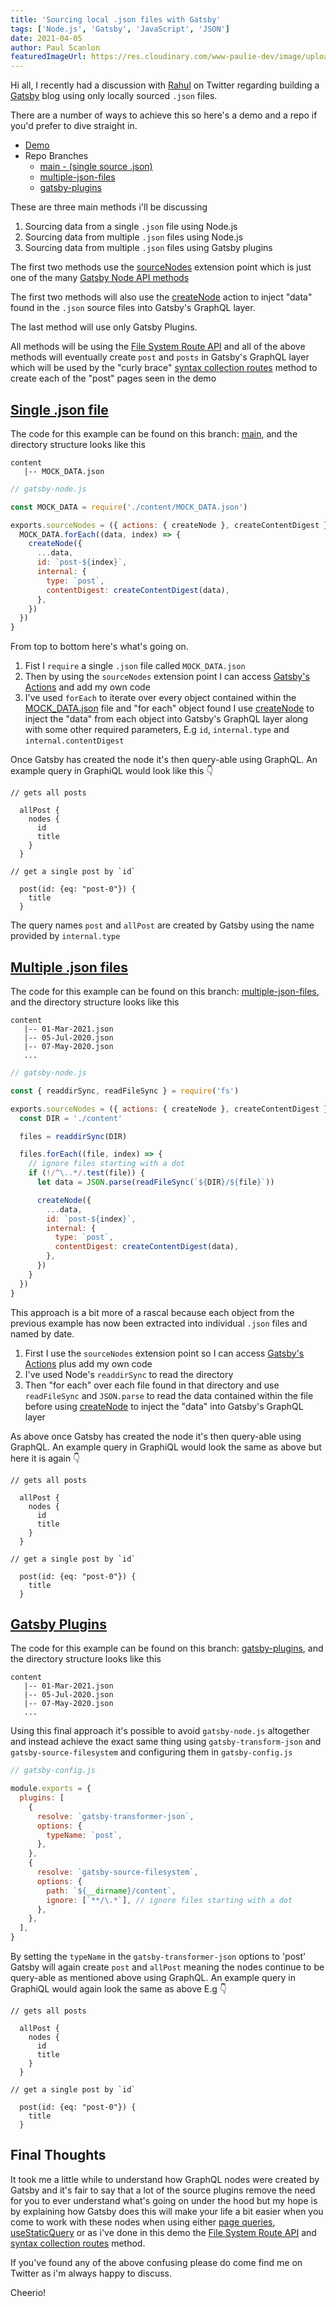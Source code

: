 ```yaml
---
title: 'Sourcing local .json files with Gatsby'
tags: ['Node.js', 'Gatsby', 'JavaScript', 'JSON']
date: 2021-04-05
author: Paul Scanlon
featuredImageUrl: https://res.cloudinary.com/www-paulie-dev/image/upload/v1617638388/paulie.dev/2021/04/sourcing-local-json-files_l5yizf.jpg
---
```


Hi all, I recently had a discussion with [Rahul](https://twitter.com/rahxul) on Twitter regarding building a
[Gatsby](https://www.gatsbyjs.com/) blog using only locally sourced `.json` files.

There are a number of ways to achieve this so here's a demo and a repo if you'd prefer to dive straight in.

- [Demo](https://gatsbylocalsourcenode.gatsbyjs.io/posts)
- Repo Branches
  - [main - (single source .json)](https://github.com/PaulieScanlon/gatsby-local-source-node)
  - [multiple-json-files](https://github.com/PaulieScanlon/gatsby-local-source-node/tree/feat/multiple-json-files)
  - [gatsby-plugins](https://github.com/PaulieScanlon/gatsby-local-source-node/tree/feat/gatsby-plugins)

These are three main methods i'll be discussing

1. Sourcing data from a single `.json` file using Node.js
2. Sourcing data from multiple `.json` files using Node.js
3. Sourcing data from multiple `.json` files using Gatsby plugins

The first two methods use the
[sourceNodes](https://www.gatsbyjs.com/docs/reference/config-files/gatsby-node/#sourceNodes) extension point which is
just one of the many [Gatsby Node API methods](https://www.gatsbyjs.com/docs/reference/config-files/gatsby-node/)

The first two methods will also use the
[createNode](https://www.gatsbyjs.com/docs/reference/config-files/actions/#createNode) action to inject "data" found in
the `.json` source files into Gatsby's GraphQL layer.

The last method will use only Gatsby Plugins.

All methods will be using the
[File System Route API](https://www.gatsbyjs.com/docs/reference/routing/file-system-route-api/) and all of the above
methods will eventually create `post` and `posts` in Gatsby's GraphQL layer which will be used by the "curly brace"
[syntax collection routes](https://www.gatsbyjs.com/docs/reference/routing/file-system-route-api/#syntax-collection-routes)
method to create each of the "post" pages seen in the demo

<Divider />

## [Single .json file](#single-json-file)

The code for this example can be found on this branch:
[main](https://github.com/PaulieScanlon/gatsby-local-source-node), and the directory structure looks like this

<Divider />

```shell
content
   |-- MOCK_DATA.json

```

<Divider />

```javascript
// gatsby-node.js

const MOCK_DATA = require('./content/MOCK_DATA.json')

exports.sourceNodes = ({ actions: { createNode }, createContentDigest }) => {
  MOCK_DATA.forEach((data, index) => {
    createNode({
      ...data,
      id: `post-${index}`,
      internal: {
        type: `post`,
        contentDigest: createContentDigest(data),
      },
    })
  })
}
```

<Divider />

From top to bottom here's what's going on.

1. Fist I `require` a single `.json` file called `MOCK_DATA.json`
2. Then by using the `sourceNodes` extension point I can access
   [Gatsby's Actions](https://www.gatsbyjs.com/docs/reference/config-files/actions/) and add my own code
3. I've used `forEach` to iterate over every object contained within the
   [MOCK_DATA.json](https://github.com/PaulieScanlon/gatsby-local-source-node/blob/main/content/MOCK_DATA.json) file and
   "for each" object found I use [createNode](https://www.gatsbyjs.com/docs/reference/config-files/actions/#createNode)
   to inject the "data" from each object into Gatsby's GraphQL layer along with some other required parameters, E.g
   `id`, `internal.type` and `internal.contentDigest`

Once Gatsby has created the node it's then query-able using GraphQL. An example query in GraphiQL would look like this
👇

<Divider />

```shell
// gets all posts

  allPost {
    nodes {
      id
      title
    }
  }

```

<Divider />

```shell
// get a single post by `id`

  post(id: {eq: "post-0"}) {
    title
  }

```

<Divider />

The query names `post` and `allPost` are created by Gatsby using the name provided by `internal.type`

<Divider />

## [Multiple .json files](#multiple-json-files)

The code for this example can be found on this branch:
[multiple-json-files](https://github.com/PaulieScanlon/gatsby-local-source-node/tree/feat/multiple-json-files), and the
directory structure looks like this

<Divider />

```shell
content
   |-- 01-Mar-2021.json
   |-- 05-Jul-2020.json
   |-- 07-May-2020.json
   ...
```

<Divider />

```javascript
// gatsby-node.js

const { readdirSync, readFileSync } = require('fs')

exports.sourceNodes = ({ actions: { createNode }, createContentDigest }) => {
  const DIR = './content'

  files = readdirSync(DIR)

  files.forEach((file, index) => {
    // ignore files starting with a dot
    if (!/^\..*/.test(file)) {
      let data = JSON.parse(readFileSync(`${DIR}/${file}`))

      createNode({
        ...data,
        id: `post-${index}`,
        internal: {
          type: `post`,
          contentDigest: createContentDigest(data),
        },
      })
    }
  })
}
```

<Divider />

This approach is a bit more of a rascal because each object from the previous example has now been extracted into
individual `.json` files and named by date.

1. First I use the `sourceNodes` extension point so I can access
   [Gatsby's Actions](https://www.gatsbyjs.com/docs/reference/config-files/actions/) plus add my own code
2. I've used Node's `readdirSync` to read the directory
3. Then "for each" over each file found in that directory and use `readFileSync` and `JSON.parse` to read the data
   contained within the file before using
   [createNode](https://www.gatsbyjs.com/docs/reference/config-files/actions/#createNode) to inject the "data" into
   Gatsby's GraphQL layer

As above once Gatsby has created the node it's then query-able using GraphQL. An example query in GraphiQL would look
the same as above but here it is again 👇

<Divider />

```shell
// gets all posts

  allPost {
    nodes {
      id
      title
    }
  }

```

<Divider />

```shell
// get a single post by `id`

  post(id: {eq: "post-0"}) {
    title
  }

```

<Divider />

## [Gatsby Plugins](#gatsby-plugins)

The code for this example can be found on this branch:
[gatsby-plugins](https://github.com/PaulieScanlon/gatsby-local-source-node/tree/feat/gatsby-plugins), and the directory
structure looks like this

<Divider />

```shell
content
   |-- 01-Mar-2021.json
   |-- 05-Jul-2020.json
   |-- 07-May-2020.json
   ...
```

<Divider />

Using this final approach it's possible to avoid `gatsby-node.js` altogether and instead achieve the exact same thing
using `gatsby-transform-json` and `gatsby-source-filesystem` and configuring them in `gatsby-config.js`

<Divider />

```javascript
// gatsby-config.js

module.exports = {
  plugins: [
    {
      resolve: `gatsby-transformer-json`,
      options: {
        typeName: `post`,
      },
    },
    {
      resolve: `gatsby-source-filesystem`,
      options: {
        path: `${__dirname}/content`,
        ignore: [`**/\.*`], // ignore files starting with a dot
      },
    },
  ],
}
```

<Divider />

By setting the `typeName` in the `gatsby-transformer-json` options to 'post' Gatsby will again create `post` and
`allPost` meaning the nodes continue to be query-able as mentioned above using GraphQL. An example query in GraphiQL
would again look the same as above E.g 👇

<Divider />

```shell
// gets all posts

  allPost {
    nodes {
      id
      title
    }
  }

```

<Divider />

```shell
// get a single post by `id`

  post(id: {eq: "post-0"}) {
    title
  }

```

<Divider />

## Final Thoughts

It took me a little while to understand how GraphQL nodes were created by Gatsby and it's fair to say that a lot of the
source plugins remove the need for you to ever understand what's going on under the hood but my hope is by explaining
how Gatsby does this will make your life a bit easier when you come to work with these nodes when using either
[page queries](https://www.gatsbyjs.com/docs/recipes/querying-data/#querying-data-with-a-page-query),
[useStaticQuery](https://www.gatsbyjs.com/docs/recipes/querying-data/#querying-data-with-the-usestaticquery-hook) or as
i've done in this demo the
[File System Route API](https://www.gatsbyjs.com/docs/reference/routing/file-system-route-api/) and
[syntax collection routes](https://www.gatsbyjs.com/docs/reference/routing/file-system-route-api/#syntax-collection-routes)
method.

If you've found any of the above confusing please do come find me on Twitter as i'm always happy to discuss.

Cheerio!
